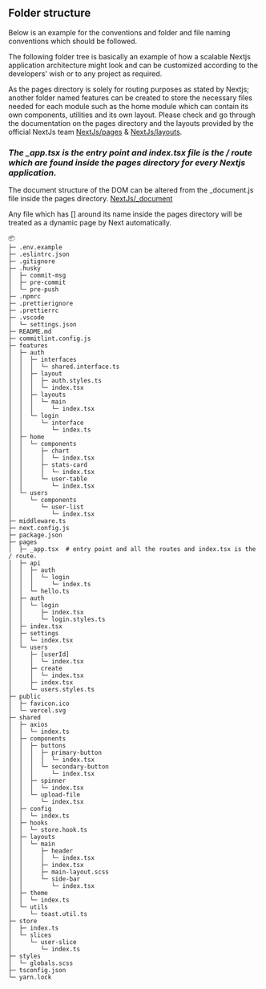 ## Folder structure

Below is an example for the conventions and folder and file naming conventions which should be followed.

The following folder tree is basically an example of how a scalable Nextjs application architecture might look and can be customized according to the developers' wish or to any project as required.

As the pages directory is solely for routing purposes as stated by Nextjs; another folder named features can be created to store the necessary files needed for each module such as the home module which can contain its own components, utilities and its own layout. Please check and go through the documentation on the pages directory and the layouts provided by the official NextJs team [NextJs/pages](https://nextjs.org/docs/basic-features/pages) & [NextJs/layouts](https://nextjs.org/docs/basic-features/layouts).

### _The \_app.tsx is the entry point and index.tsx file is the / route which are found inside the pages directory for every Nextjs application._

The document structure of the DOM can be altered from the \_document.js file inside the pages directory. [NextJs/\_document](https://nextjs.org/docs/advanced-features/custom-document)

Any file which has [] around its name inside the pages directory will be treated as a dynamic page by Next automatically.

```
📦
├─ .env.example
├─ .eslintrc.json
├─ .gitignore
├─ .husky
│  ├─ commit-msg
│  ├─ pre-commit
│  └─ pre-push
├─ .npmrc
├─ .prettierignore
├─ .prettierrc
├─ .vscode
│  └─ settings.json
├─ README.md
├─ commitlint.config.js
├─ features
│  ├─ auth
│  │  ├─ interfaces
│  │  │  └─ shared.interface.ts
│  │  ├─ layout
│  │  │  ├─ auth.styles.ts
│  │  │  └─ index.tsx
│  │  ├─ layouts
│  │  │  └─ main
│  │  │     └─ index.tsx
│  │  └─ login
│  │     └─ interface
│  │        └─ index.ts
│  ├─ home
│  │  └─ components
│  │     ├─ chart
│  │     │  └─ index.tsx
│  │     ├─ stats-card
│  │     │  └─ index.tsx
│  │     └─ user-table
│  │        └─ index.tsx
│  └─ users
│     └─ components
│        └─ user-list
│           └─ index.tsx
├─ middleware.ts
├─ next.config.js
├─ package.json
├─ pages
│  ├─ _app.tsx  # entry point and all the routes and index.tsx is the / route.
│  ├─ api
│  │  ├─ auth
│  │  │  └─ login
│  │  │     └─ index.ts
│  │  └─ hello.ts
│  ├─ auth
│  │  └─ login
│  │     ├─ index.tsx
│  │     └─ login.styles.ts
│  ├─ index.tsx
│  ├─ settings
│  │  └─ index.tsx
│  └─ users
│     ├─ [userId]
│     │  └─ index.tsx
│     ├─ create
│     │  └─ index.tsx
│     ├─ index.tsx
│     └─ users.styles.ts
├─ public
│  ├─ favicon.ico
│  └─ vercel.svg
├─ shared
│  ├─ axios
│  │  └─ index.ts
│  ├─ components
│  │  ├─ buttons
│  │  │  ├─ primary-button
│  │  │  │  └─ index.tsx
│  │  │  └─ secondary-button
│  │  │     └─ index.tsx
│  │  ├─ spinner
│  │  │  └─ index.tsx
│  │  └─ upload-file
│  │     └─ index.tsx
│  ├─ config
│  │  └─ index.ts
│  ├─ hooks
│  │  └─ store.hook.ts
│  ├─ layouts
│  │  └─ main
│  │     ├─ header
│  │     │  └─ index.tsx
│  │     ├─ index.tsx
│  │     ├─ main-layout.scss
│  │     └─ side-bar
│  │        └─ index.tsx
│  ├─ theme
│  │  └─ index.ts
│  └─ utils
│     └─ toast.util.ts
├─ store
│  ├─ index.ts
│  └─ slices
│     └─ user-slice
│        └─ index.ts
├─ styles
│  └─ globals.scss
├─ tsconfig.json
└─ yarn.lock
```